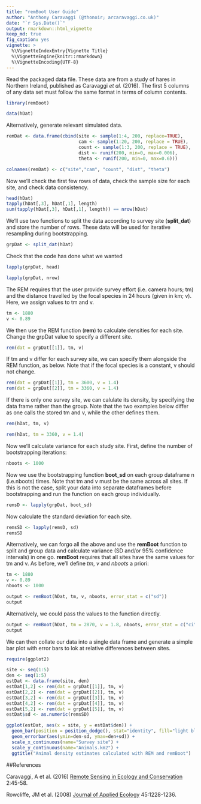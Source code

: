 ---
title: "remBoot User Guide"
author: "Anthony Caravaggi (@thonoir; arcaravaggi.co.uk)"
date: "`r Sys.Date()`"
output: rmarkdown::html_vignette
keep_md: true 
fig_caption: yes
vignette: >
  %\VignetteIndexEntry{Vignette Title}
  %\VignetteEngine{knitr::rmarkdown}
  %\VignetteEncoding{UTF-8}
---

Read the packaged data file. These data are from a study of hares in Northern Ireland, published as Caravaggi _et al._ (2016). The first 5 columns of any data set must follow the same format in terms of column contents.

```{r include = TRUE}
library(remBoot)

data(hDat)
```

Alternatively, generate relevant simulated data. 

```{r include = TRUE}

remDat <- data.frame(cbind(site <- sample(1:4, 200, replace=TRUE),
                           cam <- sample(1:20, 200, replace = TRUE),
                           count <- sample(1:3, 200, replace = TRUE),
                           dist <- runif(200, min=0, max=0.006),
                           theta <- runif(200, min=0, max=0.6)))

colnames(remDat) <- c("site","cam", "count", "dist", "theta")

```


Now we'll check the first few rows of data, check the sample size for each site, and check data consistency.

```{r include = TRUE}
head(hDat) 
tapply(hDat[,3], hDat[,1], length) 
sum(tapply(hDat[,3], hDat[,1], length)) == nrow(hDat) 
```

We'll use two functions to split the data according to survey site (__split_dat__) and store the number of rows. These data will be used for iterative resampling during bootstrapping.

```{r include = TRUE}

grpDat <- split_dat(hDat)

```

Check that the code has done what we wanted

```{r include = TRUE}
lapply(grpDat, head)

lapply(grpDat, nrow)
```

The REM requires that the user provide survey effort (i.e. camera hours; tm) and the distance travelled by the focal species in 24 hours (given in km; v). Here, we assign values to tm and v.

```{r include = TRUE}
tm <- 1880
v <- 0.89
```

We then use the REM function (__rem__) to calculate densities for each site. Change the grpDat value to specify a different site.

```{r include = TRUE}
rem(dat = grpDat[[1]], tm, v) 
```


If tm and v differ for each survey site, we can specify them alongside the REM function, as below. Note that if the focal species is a constant, v should not change.

```{r include = TRUE}
rem(dat = grpDat[[1]], tm = 3600, v = 1.4) 
rem(dat = grpDat[[2]], tm = 3360, v = 1.4) 
```

If there is only one survey site, we can calulate its density, by specifying the data frame rather than the group. Note that the two examples below differ as one calls the stored tm and v, while the other defines them.

```{r include = TRUE}
rem(hDat, tm, v) 

rem(hDat, tm = 3360, v = 1.4) 
```

Now we'll calculate variance for each study site. First, define the number of bootstrapping iterations:

```{r include = TRUE}
nboots <- 1000
```

Now we use the bootstrapping function __boot_sd__ on each group dataframe n (i.e.nboots) times. Note that tm and v must be the same across all sites. If this is not the case, split your data into separate dataframes before bootstrapping and run the function on each group individually.

```{r include = TRUE}
remsD <- lapply(grpDat, boot_sd)
```

Now calculate the standard deviation for each site.

```{r include = TRUE}
remsSD <- lapply(remsD, sd)
remsSD
```


Alternatively, we can forgo all the above and use the __remBoot__ function to split and group data and calculate variance (SD and/or 95% confidence intervals) in one go. __remBoot__ requires that all sites have the same values for tm and v. As before, we'll define _tm_,  _v_ and _nboots_ a priori:

```{r include = TRUE}
tm <- 1880
v <- 0.89
nboots <- 1000
```


```{r include = TRUE}
output <- remBoot(hDat, tm, v, nboots, error_stat = c("sd"))
output
```

Alternatively, we could pass the values to the function directly.

```{r include = TRUE}
output <- remBoot(hDat, tm = 2870, v = 1.8, nboots, error_stat = c("ci"))
output
```

We can then collate our data into a single data frame and generate a simple bar plot with error bars to lok at relative differences between sites.

```{r include = FALSE}
require(ggplot2)

site <- seq(1:5)
den <- seq(1:5)
estDat <- data.frame(site, den)
estDat[1,2] <- rem(dat = grpDat[[1]], tm, v) 
estDat[2,2] <- rem(dat = grpDat[[2]], tm, v) 
estDat[3,2] <- rem(dat = grpDat[[3]], tm, v)
estDat[4,2] <- rem(dat = grpDat[[4]], tm, v)
estDat[5,2] <- rem(dat = grpDat[[5]], tm, v)
estDat$sd <- as.numeric(remsSD)
```

```{r fig.width=6, fig.height=4}

ggplot(estDat, aes(x = site, y = estDat$den)) +  
  geom_bar(position = position_dodge(), stat="identity", fill="light blue") + 
  geom_errorbar(aes(ymin=den-sd, ymax=den+sd)) +
  scale_x_continuous(name="Survey site") +
  scale_y_continuous(name="Animals.km2") +
  ggtitle("Animal density estimates calculated with REM and remBoot")
```

##References

Caravaggi, A et al. (2016) [Remote Sensing in Ecology and Conservation](http://onlinelibrary.wiley.com/doi/10.1002/rse2.11/abstract) 2:45-58.

Rowcliffe, JM et al. (2008) [Journal of Applied Ecology](http://onlinelibrary.wiley.com/doi/10.1111/j.1365-2664.2008.01473.x/full) 45:1228-1236.